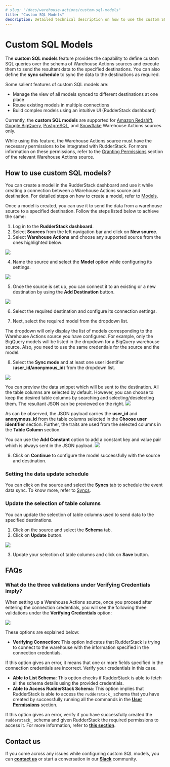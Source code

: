 ```yaml
---
# slug: "/docs/warehouse-actions/custom-sql-models"
title: "Custom SQL Models"
description: Detailed technical description on how to use the custom SQL models feature to send the data to the specified destinations.
---
```


# Custom SQL Models

The **custom SQL models** feature provides the capability to define custom SQL queries over the schema of Warehouse Actions sources and execute them to send the resultant data to the specified destinations. You can also define the **sync schedule** to sync the data to the destinations as required.

Some salient features of custom SQL models are:
* Manage the view of all models synced to different destinations at one place
* Reuse existing models in multiple connections
* Build complex models using an intuitive UI (RudderStack dashboard)

<div class="infoBlock">

  Currently, the <strong>custom SQL models</strong> are supported for <a href="https://www.rudderstack.com/docs/warehouse-actions/amazon-redshift/">Amazon Redshift</a>, <a href="https://www.rudderstack.com/docs/warehouse-actions/google-bigquery/">Google BigQuery</a>, <a href="https://www.rudderstack.com/docs/warehouse-actions/postgresql/">PostgreSQL</a>, and <a href="https://www.rudderstack.com/docs/warehouse-actions/snowflake/">Snowflake</a> Warehouse Actions sources only.
</div>

<div class="infoBlock">

While using this feature, the Warehouse Actions source must have the necessary permissions to be integrated with RudderStack. For more information on these permissions, refer to the <a href="https://www.rudderstack.com/docs/warehouse-actions/">Granting Permissions</a> section of the relevant Warehouse Actions source.
</div>

## How to use custom SQL models? 

<div class="infoBlock">
You can create a model in the RudderStack dashboard and use it while creating a connection between a Warehouse Actions source and destination. For detailed steps on how to create a model, refer to <a href="https://www.rudderstack.com/docs/connections/models/">Models</a>.
</div>

Once a model is created, you can use it to send the data from a warehouse source to a specified destination. Follow the steps listed below to achieve the same:

1. Log in to the **RudderStack dashboard**.
2. Select **Sources** from the left navigation bar and click on **New source**.
3. Select **Warehouse Actions** and choose any supported source from the ones highlighted below: 
<img src="../assets/warehouse-action-sources.png" />

4. Name the source and select the **Model** option while configuring its settings.
<img src="../assets/select-model-option.png" />

5. Once the source is set up, you can connect it to an existing or a new destination by using the **Add Destination** button.  
<img src="../assets/add-destination.png" />

6. Select the required destination and configure its connection settings.

7. Next, select the required model from the dropdown list.

<div class="infoBlock">
  
The dropdown will only display the list of models corresponding to the Warehouse Actions source you have configured. For example, only the BigQuery models will be listed in the dropdown for a BigQuery warehouse source. Also, you need to use the same credentials for the source and the model.
</div>

8. Select the **Sync mode** and at least one user identifier (**user_id/anonymous_id**) from the dropdown list.

<img src="../assets/configure-model.png" />

<div class="infoBlock">
  
You can preview the data snippet which will be sent to the destination. All the table columns are selected by default. However, you can choose to keep the desired table columns by searching and selecting/deselecting them. The resultant JSON can be previewed on the right.
<img src="../assets/models-data-snippet.png" />
</div>

<div class="infoBlock">
  
As can be observed, the JSON payload carries the <strong>user_id</strong> and <strong>anonymous_id</strong> from the table columns selected in the <strong>Choose user identifier</strong> section. Further, the traits are used from the selected columns in the <strong>Table Column</strong> section.
</div>

You can use the **Add Constant** option to add a constant key and value pair which is always sent in the JSON payload.
<img src="../assets/add-constant.png" />

9. Click on **Continue** to configure the model successfully with the source and destination.

### Setting the data update schedule

You can click on the source and select the **Syncs** tab to schedule the event data sync. To know more, refer to [Syncs]().

### Update the selection of table columns  

You can update the selection of table columns used to send data to the specified destinations. 

1. Click on the source and select the **Schema** tab.
2. Click on **Update** button.
<img src="../assets/update-table-selection.png" />

3. Update your selection of table columns and click on **Save** button.

## FAQs

### What do the three validations under Verifying Credentials imply?

When setting up a Warehouse Actions source, once you proceed after entering the connection credentials, you will see the following three validations under the **Verifying Credentials** option:

<img src="../assets/validations.png" />

These options are explained below:

* **Verifying Connection**: This option indicates that RudderStack is trying to connect to the warehouse with the information specified in the connection credentials. 

<div class="warningBlock">

If this option gives an error, it means that one or more fields specified in the connection credentials are incorrect. Verify your credentials in this case.
</div>

* **Able to List Schema**: This option checks if RudderStack is able to fetch all the schema details using the provided credentials. 
* **Able to Access RudderStack Schema**: This option implies that RudderStack is able to access the `rudderstack_` schema that you have created by successfully running all the commands in the [**User Permissions**](https://rudderstack.com/docs/warehouse-actions/google-bigquery#granting-permissions) section. 

<div class="warningBlock">

If this option gives an error, verify if you have successfully created the `rudderstack_` schema and given RudderStack the required permissions to access it. For more information, refer to [**this section**](https://rudderstack.com/docs/warehouse-actions/google-bigquery#creating-the-rudderstack-schema-and-granting-permissions).
</div>

## Contact us

If you come across any issues while configuring custom SQL models, you can [**contact us**](mailto:%20docs@rudderstack.com) or start a conversation in our [**Slack**](https://rudderstack.com/join-rudderstack-slack-community) community.
